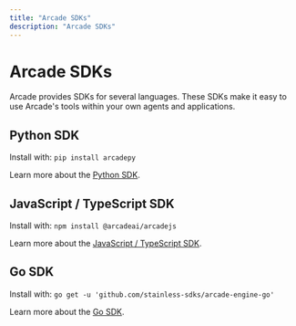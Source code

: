 ```yaml
---
title: "Arcade SDKs"
description: "Arcade SDKs"
---
```


# Arcade SDKs

Arcade provides SDKs for several languages.  These SDKs make it easy to use Arcade's tools within your own agents and applications.

## Python SDK

Install with: `pip install arcadepy`

Learn more about the [Python SDK](https://github.com/ArcadeAI/arcade-py).

## JavaScript / TypeScript SDK

Install with: `npm install @arcadeai/arcadejs`

Learn more about the [JavaScript / TypeScript SDK](https://github.com/ArcadeAI/arcade-js).

## Go SDK

Install with: `go get -u 'github.com/stainless-sdks/arcade-engine-go'`

Learn more about the [Go SDK](https://github.com/ArcadeAI/arcade-go).

